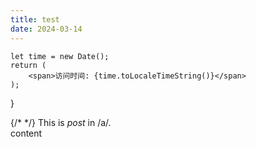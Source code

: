 ---
title: test
date: 2024-03-14
---

    let time = new Date();
    return (
        <span>访问时间: {time.toLocaleTimeString()}</span>
    );
}

{/* <TimeComponent /> */}
This is *post* in /a/.  
content
